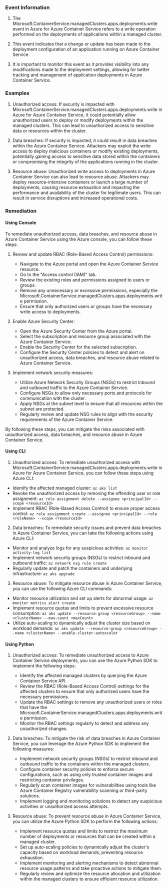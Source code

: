 
### Event Information

1. The Microsoft.ContainerService.managedClusters.apps.deployments.write event in Azure for Azure Container Service refers to a write operation performed on the deployments of applications within a managed cluster.

2. This event indicates that a change or update has been made to the deployment configuration of an application running on Azure Container Service.

3. It is important to monitor this event as it provides visibility into any modifications made to the deployment settings, allowing for better tracking and management of application deployments in Azure Container Service.


### Examples

1. Unauthorized access: If security is impacted with Microsoft.ContainerService.managedClusters.apps.deployments.write in Azure for Azure Container Service, it could potentially allow unauthorized users to deploy or modify deployments within the managed clusters. This can lead to unauthorized access to sensitive data or resources within the cluster.

2. Data breaches: If security is impacted, it could result in data breaches within the Azure Container Service. Attackers may exploit the write access to deploy malicious containers or modify existing deployments, potentially gaining access to sensitive data stored within the containers or compromising the integrity of the applications running in the cluster.

3. Resource abuse: Unauthorized write access to deployments in Azure Container Service can also lead to resource abuse. Attackers may deploy resource-intensive containers or launch a large number of deployments, causing resource exhaustion and impacting the performance and availability of the cluster for legitimate users. This can result in service disruptions and increased operational costs.

### Remediation

#### Using Console

To remediate unauthorized access, data breaches, and resource abuse in Azure Container Service using the Azure console, you can follow these steps:

1. Review and update RBAC (Role-Based Access Control) permissions:
   - Navigate to the Azure portal and open the Azure Container Service resource.
   - Go to the "Access control (IAM)" tab.
   - Review the existing roles and permissions assigned to users or groups.
   - Remove any unnecessary or excessive permissions, especially the Microsoft.ContainerService.managedClusters.apps.deployments.write permission.
   - Ensure that only authorized users or groups have the necessary write access to deployments.

2. Enable Azure Security Center:
   - Open the Azure Security Center from the Azure portal.
   - Select the subscription and resource group associated with the Azure Container Service.
   - Enable the Security Center for the selected subscription.
   - Configure the Security Center policies to detect and alert on unauthorized access, data breaches, and resource abuse related to Azure Container Service.

3. Implement network security measures:
   - Utilize Azure Network Security Groups (NSGs) to restrict inbound and outbound traffic to the Azure Container Service.
   - Configure NSGs to allow only necessary ports and protocols for communication with the cluster.
   - Apply NSGs at the subnet level to ensure that all resources within the subnet are protected.
   - Regularly review and update NSG rules to align with the security requirements of the Azure Container Service.

By following these steps, you can mitigate the risks associated with unauthorized access, data breaches, and resource abuse in Azure Container Service.

#### Using CLI

1. Unauthorized access: To remediate unauthorized access with Microsoft.ContainerService.managedClusters.apps.deployments.write in Azure for Azure Container Service, you can follow these steps using Azure CLI:

- Identify the affected managed cluster: `az aks list`
- Revoke the unauthorized access by removing the offending user or role assignment: `az role assignment delete --assignee <principalId> --scope <resourceId>`
- Implement RBAC (Role-Based Access Control) to ensure proper access control: `az role assignment create --assignee <principalId> --role <roleName> --scope <resourceId>`

2. Data breaches: To remediate security issues and prevent data breaches in Azure Container Service, you can take the following actions using Azure CLI:

- Monitor and analyze logs for any suspicious activities: `az monitor activity-log list`
- Implement network security groups (NSGs) to restrict inbound and outbound traffic: `az network nsg rule create`
- Regularly update and patch the containers and underlying infrastructure: `az aks upgrade`

3. Resource abuse: To mitigate resource abuse in Azure Container Service, you can use the following Azure CLI commands:

- Monitor resource utilization and set up alerts for abnormal usage: `az monitor metrics alert create`
- Implement resource quotas and limits to prevent excessive resource consumption: `az aks update --resource-group <resourceGroup> --name <clusterName> --max-count <maxCount>`
- Utilize auto-scaling to dynamically adjust the cluster size based on workload demands: `az aks update --resource-group <resourceGroup> --name <clusterName> --enable-cluster-autoscaler`

#### Using Python

1. Unauthorized access: To remediate unauthorized access to Azure Container Service deployments, you can use the Azure Python SDK to implement the following steps:
   - Identify the affected managed clusters by querying the Azure Container Service API.
   - Review the RBAC (Role-Based Access Control) settings for the affected clusters to ensure that only authorized users have the necessary permissions.
   - Update the RBAC settings to remove any unauthorized users or roles that have the Microsoft.ContainerService.managedClusters.apps.deployments.write permission.
   - Monitor the RBAC settings regularly to detect and address any unauthorized changes.

2. Data breaches: To mitigate the risk of data breaches in Azure Container Service, you can leverage the Azure Python SDK to implement the following measures:
   - Implement network security groups (NSGs) to restrict inbound and outbound traffic to the containers within the managed clusters.
   - Configure container security policies to enforce secure configurations, such as using only trusted container images and restricting container privileges.
   - Regularly scan container images for vulnerabilities using tools like Azure Container Registry vulnerability scanning or third-party solutions.
   - Implement logging and monitoring solutions to detect any suspicious activities or unauthorized access attempts.

3. Resource abuse: To prevent resource abuse in Azure Container Service, you can utilize the Azure Python SDK to perform the following actions:
   - Implement resource quotas and limits to restrict the maximum number of deployments or resources that can be created within a managed cluster.
   - Set up auto-scaling policies to dynamically adjust the cluster's capacity based on workload demands, preventing resource exhaustion.
   - Implement monitoring and alerting mechanisms to detect abnormal resource usage patterns and take proactive actions to mitigate them.
   - Regularly review and optimize the resource allocation and utilization within the managed clusters to ensure efficient resource utilization.

